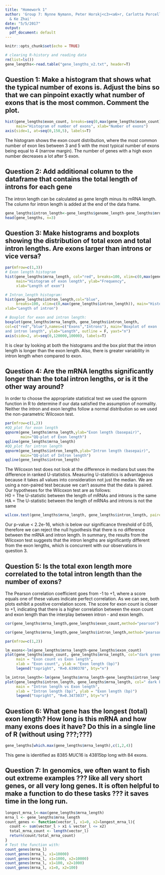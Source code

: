 ```yaml
---
title: "Homework 1"
author: 'Group 7: Nynne Nymann, Peter Horskj<c3><a6>r, Carlotta Porcelli, Max Tomlinson
  & Ke Zhai'
date: "5/5/2017"
output:
  pdf_document: default
---
```


```r
knitr::opts_chunk$set(echo = TRUE)
```

```r
# clearing R-history and reading data
rm(list=ls())
gene_lengths<-read.table("gene_lengths_v2.txt", header=T)
```
## Question 1: Make a histogram that shows what the typical number of exons is. Adjust the bins so that we can pinpoint exactly what number of exons that is the most common. Comment the plot.  
```r
hist(gene_lengths$exon_count, breaks=seq(0,max(gene_lengths$exon_count),by=1), xaxt="n",
     main="Histogram of number of exons", xlab="Number of exons")  
axis(side=1, at=seq(0,150,5), labels=T)

```

The histogram shows the exon count distribution, where the most common number of exon lies between 3 and 5 with the most typical number of exons being equal to 4 (narrow margin). The number of genes with a high exon number decreases a lot after 5 exon.

## Question 2: Add additional column to the dataframe that contains the total length of introns for each gene  
The intron length can be calculated as gene length minus its mRNA length. The column for intron length is added at the end of the data frame.
```r
gene_lengths$intron_length<-gene_lengths$genome_length-gene_lengths$mrna_length
head(gene_lengths, n=3)
```

## Question 3: Make histograms and boxplots showing the distribution of total exon and total intron lengths. Are exons larger than introns or vice versa?  
```r
par(mfrow=c(1,3))
# Exon length histogram
hist(gene_lengths$mrna_length, col="red", breaks=100, xlim=c(0,max(gene_lengths$intron_length)),
     main="Histogram of exon length", ylab="Frequency", 
     xlab="Length of exon")

# Intron_length histogram: 
hist(gene_lengths$intron_length,col="blue",
     breaks=100, xlim=c(0,max(gene_lengths$intron_length)), main="Histogram of intron length", ylab="Frequency", 
xlab="Length of intron")

# Boxplot for exon and intron length:
boxplot(gene_lengths$mrna_length, gene_lengths$intron_length,
col=c("red","blue"),names=c("Exons","Introns"), main="Boxplot of exon 
and intron length", ylab="Length", outline = F, yaxt="n")
axis(side=2, at=seq(0,120000,10000), labels=T)
```

It is clear by looking at both the histograms and the box plot that the intron length is longer than the exon length. Also, there is greater variability in intron length when compared to exon.  

## Question 4: Are the mRNA lengths significantly longer than the total intron lengths, or is it the other way around?  
In order to choose the appropriate statistical test we used the qqnorm function in R to determine if our data satisfied the assumption of normality. Neither the intron and exon lengths follow a normal distribution so we used the non-parametric Wilcoxon test.  
```r
par(mfrow=c(1,2))
#QQ_plot for exon length
qqnorm(gene_lengths$mrna_length,ylab="Exon length (basepair)",
       main="QQ-plot of Exon length")
qqline(gene_lengths$mrna_length)
#QQ_plot for intron length       
qqnorm(gene_lengths$intron_length,ylab="Intron length (basepair)",
       main="QQ-plot of Intron length")
qqline(gene_lengths$intron_length)
```
The Wilcoxon test does not look at the difference in medians but uses the difference in ranked U-statistics. Measuring U-statistics is advantageous because it takes all values into consideration not just the median. We are using a non-paired test because we can't assume that the data is paired. 
Our hypotheses for the Wilcoxon test are as follows:   
H0 = The U-statistic between the length of mRNAs and introns is the same   
HA = The U-statistic between the length of mRNAs and introns is not the same   
```r
wilcox.test(gene_lengths$mrna_length, gene_lengths$intron_length, paired=F)
```
Our p-value < 2.2e-16, which is below our significance threshold of 0.05, therefore we can reject the null hypothesis that there is no difference between the mRNA and intron length. In summary, the results from the Wilcoxon test suggests that the intron lengths are significantly different from the exon lengths, which is concurrent with our observations in question 3.

## Question 5: Is the total exon length more correlated to the total intron length than the number of exons?
The Pearson correlation coefficient goes from -1 to +1, where a score equals one of these values indicate perfect correlation. As we can see, both plots exhibit a positive correlation score. The score for exon count is closer to +1, indicating that there is a higher correlation between the exon count and exon length than the interplay between intron - and exon length.
```r
cor(gene_lengths$mrna_length,gene_lengths$exon_count,method="pearson")
```
```r
cor(gene_lengths$mrna_length,gene_lengths$intron_length,method="pearson")
```
```r
par(mfrow=c(1,2))

lm_exons<-lm(gene_lengths$mrna_length~gene_lengths$exon_count)
plot(gene_lengths$exon_count, gene_lengths$mrna_length, col="dark green", 
     main = "Exon count vs Exon length",
     xlab = "Exon count", ylab = "Exon length (bp)")
     legend("topright", "R=0.6390378", bty="n")

lm_intron_length<-lm(gene_lengths$mrna_length~gene_lengths$intron_length)
plot(gene_lengths$intron_length, gene_lengths$mrna_length, col=" dark blue",
     main = "Intron length vs Exon length",
     xlab = "Intron length (bp)", ylab = "Exon length (bp)")
     legend("topright", "R=0.3473037", bty="n")
```
  

## Question 6: What gene has the longest (total) exon length? How long is this mRNA and how many exons does it have?  Do this in a single line of R (without using ???;???)
```r
gene_lengths[which.max(gene_lengths$mrna_length),c(1,2,4)]
```
This gene is identified as 8385 MUC16 is 43815bp long with 84 exons.

## Question 7: In genomics, we often want to fish out extreme examples ??? like all very short genes, or all very long genes. It is often helpful to make a function to do these tasks ??? it saves time in the long run.
```r
longest_mrna_l<-max(gene_lengths$mrna_length)
mrna_l <- gene_lengths$mrna_length
count_genes <- function(vector_l, x1=0, x2=longest_mrna_l){
  count <- sum(vector_l > x1 & vector_l <= x2)
  total_mrna_count <- length(vector_l)
  return(count/total_mrna_count)
}
# Test the function with:
count_genes(mrna_l)
count_genes(mrna_l, x1=10000)
count_genes(mrna_l, x1=1000, x2=10000)
count_genes(mrna_l, x1=100, x2=1000)
count_genes(mrna_l, x1=0, x2=100)
```


